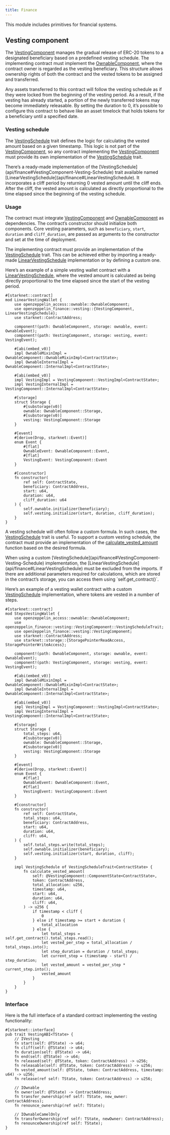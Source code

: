 ```yaml
---
title: Finance
---
```


This module includes primitives for financial systems.

## Vesting component

The [VestingComponent](api/finance#VestingComponent) manages the gradual release of ERC-20 tokens to a designated beneficiary based on a predefined vesting schedule.
The implementing contract must implement the [OwnableComponent](api/access#OwnableComponent), where the contract owner is regarded as the vesting beneficiary.
This structure allows ownership rights of both the contract and the vested tokens to be assigned and transferred.

<Callout>
Any assets transferred to this contract will follow the vesting schedule as if they were locked from the beginning of the vesting period.
As a result, if the vesting has already started, a portion of the newly transferred tokens may become immediately releasable.
</Callout>

<Callout>
By setting the duration to 0, it’s possible to configure this contract to behave like an asset timelock that holds tokens
for a beneficiary until a specified date.
</Callout>

### Vesting schedule

The [VestingSchedule](api/finance#VestingComponent-Vesting-Schedule) trait defines the logic for calculating the vested amount based on a given timestamp. This
logic is not part of the [VestingComponent](api/finance#VestingComponent), so any contract implementing the [VestingComponent](api/finance#VestingComponent) must provide its own
implementation of the [VestingSchedule](api/finance#VestingComponent-Vesting-Schedule) trait.

<Callout>
There’s a ready-made implementation of the [VestingSchedule](api/finance#VestingComponent-Vesting-Schedule) trait available named [LinearVestingSchedule](api/finance#LinearVestingSchedule).
It incorporates a cliff period by returning 0 vested amount until the cliff ends. After the cliff, the vested amount
is calculated as directly proportional to the time elapsed since the beginning of the vesting schedule.
</Callout>

### Usage

The contract must integrate [VestingComponent](api/finance#VestingComponent) and [OwnableComponent](api/access#OwnableComponent) as dependencies. The contract’s constructor
should initialize both components. Core vesting parameters, such as `beneficiary`, `start`, `duration`
and `cliff_duration`, are passed as arguments to the constructor and set at the time of deployment.

The implementing contract must provide an implementation of the [VestingSchedule](api/finance#VestingComponent-Vesting-Schedule) trait. This can be achieved either by importing
a ready-made [LinearVestingSchedule](api/finance#LinearVestingSchedule) implementation or by defining a custom one.

Here’s an example of a simple vesting wallet contract with a [LinearVestingSchedule](api/finance#LinearVestingSchedule), where the vested amount
is calculated as being directly proportional to the time elapsed since the start of the vesting period.

```cairo
#[starknet::contract]
mod LinearVestingWallet {
    use openzeppelin_access::ownable::OwnableComponent;
    use openzeppelin_finance::vesting::{VestingComponent, LinearVestingSchedule};
    use starknet::ContractAddress;

    component!(path: OwnableComponent, storage: ownable, event: OwnableEvent);
    component!(path: VestingComponent, storage: vesting, event: VestingEvent);

    #[abi(embed_v0)]
    impl OwnableMixinImpl = OwnableComponent::OwnableMixinImpl<ContractState>;
    impl OwnableInternalImpl = OwnableComponent::InternalImpl<ContractState>;

    #[abi(embed_v0)]
    impl VestingImpl = VestingComponent::VestingImpl<ContractState>;
    impl VestingInternalImpl = VestingComponent::InternalImpl<ContractState>;

    #[storage]
    struct Storage {
        #[substorage(v0)]
        ownable: OwnableComponent::Storage,
        #[substorage(v0)]
        vesting: VestingComponent::Storage
    }

    #[event]
    #[derive(Drop, starknet::Event)]
    enum Event {
        #[flat]
        OwnableEvent: OwnableComponent::Event,
        #[flat]
        VestingEvent: VestingComponent::Event
    }

    #[constructor]
    fn constructor(
        ref self: ContractState,
        beneficiary: ContractAddress,
        start: u64,
        duration: u64,
        cliff_duration: u64
    ) {
        self.ownable.initializer(beneficiary);
        self.vesting.initializer(start, duration, cliff_duration);
    }
}
```

A vesting schedule will often follow a custom formula. In such cases, the [VestingSchedule](api/finance#VestingComponent-Vesting-Schedule) trait is useful.
To support a custom vesting schedule, the contract must provide an implementation of the
[calculate_vested_amount](api/finance#VestingComponent-calculate_vested_amount) function based on the desired formula.

<Callout>
When using a custom [VestingSchedule](api/finance#VestingComponent-Vesting-Schedule) implementation, the [LinearVestingSchedule](api/finance#LinearVestingSchedule) must be excluded from the imports.
</Callout>

<Callout>
If there are additional parameters required for calculations, which are stored in the contract’s storage, you can access them using `self.get_contract()`.
</Callout>

Here’s an example of a vesting wallet contract with a custom [VestingSchedule](api/finance#VestingComponent-Vesting-Schedule) implementation, where tokens
are vested in a number of steps.

```cairo
#[starknet::contract]
mod StepsVestingWallet {
    use openzeppelin_access::ownable::OwnableComponent;
    use openzeppelin_finance::vesting::VestingComponent::VestingScheduleTrait;
    use openzeppelin_finance::vesting::VestingComponent;
    use starknet::ContractAddress;
    use starknet::storage::{StoragePointerReadAccess, StoragePointerWriteAccess};

    component!(path: OwnableComponent, storage: ownable, event: OwnableEvent);
    component!(path: VestingComponent, storage: vesting, event: VestingEvent);

    #[abi(embed_v0)]
    impl OwnableMixinImpl = OwnableComponent::OwnableMixinImpl<ContractState>;
    impl OwnableInternalImpl = OwnableComponent::InternalImpl<ContractState>;

    #[abi(embed_v0)]
    impl VestingImpl = VestingComponent::VestingImpl<ContractState>;
    impl VestingInternalImpl = VestingComponent::InternalImpl<ContractState>;

    #[storage]
    struct Storage {
        total_steps: u64,
        #[substorage(v0)]
        ownable: OwnableComponent::Storage,
        #[substorage(v0)]
        vesting: VestingComponent::Storage
    }

    #[event]
    #[derive(Drop, starknet::Event)]
    enum Event {
        #[flat]
        OwnableEvent: OwnableComponent::Event,
        #[flat]
        VestingEvent: VestingComponent::Event
    }

    #[constructor]
    fn constructor(
        ref self: ContractState,
        total_steps: u64,
        beneficiary: ContractAddress,
        start: u64,
        duration: u64,
        cliff: u64,
    ) {
        self.total_steps.write(total_steps);
        self.ownable.initializer(beneficiary);
        self.vesting.initializer(start, duration, cliff);
    }

    impl VestingSchedule of VestingScheduleTrait<ContractState> {
        fn calculate_vested_amount(
            self: @VestingComponent::ComponentState<ContractState>,
            token: ContractAddress,
            total_allocation: u256,
            timestamp: u64,
            start: u64,
            duration: u64,
            cliff: u64,
        ) -> u256 {
            if timestamp < cliff {
                0
            } else if timestamp >= start + duration {
                total_allocation
            } else {
                let total_steps = self.get_contract().total_steps.read();
                let vested_per_step = total_allocation / total_steps.into();
                let step_duration = duration / total_steps;
                let current_step = (timestamp - start) / step_duration;
                let vested_amount = vested_per_step * current_step.into();
                vested_amount
            }
        }
    }
}
```

### Interface

Here is the full interface of a standard contract implementing the vesting functionality:

```cairo
#[starknet::interface]
pub trait VestingABI<TState> {
    // IVesting
    fn start(self: @TState) -> u64;
    fn cliff(self: @TState) -> u64;
    fn duration(self: @TState) -> u64;
    fn end(self: @TState) -> u64;
    fn released(self: @TState, token: ContractAddress) -> u256;
    fn releasable(self: @TState, token: ContractAddress) -> u256;
    fn vested_amount(self: @TState, token: ContractAddress, timestamp: u64) -> u256;
    fn release(ref self: TState, token: ContractAddress) -> u256;

    // IOwnable
    fn owner(self: @TState) -> ContractAddress;
    fn transfer_ownership(ref self: TState, new_owner: ContractAddress);
    fn renounce_ownership(ref self: TState);

    // IOwnableCamelOnly
    fn transferOwnership(ref self: TState, newOwner: ContractAddress);
    fn renounceOwnership(ref self: TState);
}
```

